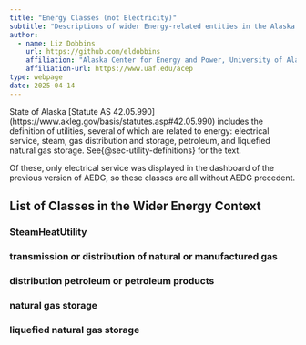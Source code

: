 ```yaml
---
title: "Energy Classes (not Electricity)"
subtitle: "Descriptions of wider Energy-related entities in the Alaska Community Ontology"
author:
  - name: Liz Dobbins
    url: https://github.com/eldobbins
    affiliation: "Alaska Center for Energy and Power, University of Alaska Fairbanks"
    affiliation-url: https://www.uaf.edu/acep 
type: webpage
date: 2025-04-14
---
```


State of Alaska [Statute AS 42.05.990] (https://www.akleg.gov/basis/statutes.asp#42.05.990) includes the definition of utilities, several of which are related to energy: electrical service, steam, gas distribution and storage, petroleum, and liquefied natural gas storage. See{@sec-utility-definitions} for the text.

Of these, only electrical service was displayed in the dashboard of the previous version of AEDG, so these classes are all without AEDG precedent.

## List of Classes in the Wider Energy Context

### SteamHeatUtility

### transmission or distribution of natural or manufactured gas

### distribution petroleum or petroleum products

### natural gas storage

### liquefied natural gas storage
